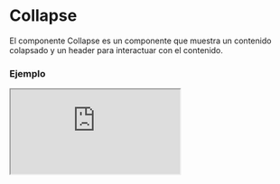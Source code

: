
# Collapse

El componente Collapse es un componente que muestra un contenido colapsado y un header para interactuar con el contenido.

### Ejemplo

<Iframe src="https://fenextjs-component-storybook.vercel.app/iframe.html?args=&id=collapse-simple--index&viewMode=story" />

### Importacion

Para importar el componente Collapse, se puede hacer desde fenextjs o fenextjs-component

```tsx copy
import {
  Collapse,
  CollapseProps,
} from "fenextjs/cjs/component/Collapse/Simple";
```

o

```tsx copy
import {
  Collapse,
  CollapseProps,
} from "fenextjs-component/cjs/Collapse/Simple";
```

### Parametros

| Propiedad     |           Tipo            | Requerido | Default | Descripción                                                            |
| ------------- | :-----------------------: | :-------: | :-----: | :--------------------------------------------------------------------- |
| loader        |          boolean          |    no     |         | Indica si el Collapse está actualmente en estado de carga.             |
| disabled      |          boolean          |    no     |         | Indica si el Collapse está deshabilitado o no.                         |
| defaultActive |          boolean          |    no     |         | Indica si el Collapse está activo por defecto para mostrar.            |
| active        |          boolean          |    no     |         | Indica si el Collapse está activo para mostrar.                        |
| name          |          string           |    no     |         | El nombre para el Collapse.                                            |
| status        | "none" \| "error" \| "ok" |    no     |         | Estado del collapse. Puede ser "none", "error" u "ok".                 |
| type          |   "radio" \| "checkbox"   |    no     |         | Tipo de collapse. Puede ser "radio" o "checkbox".                      |
| show          |   "checked" \| "focus"    |    no     |         | Tipo de forma para mostrar el collapse. Puede ser "checked" o "focus". |
| header        |         ReactNode         |    sí     |         | Encabezado del Collapse.                                               |
| onChange      | (value: boolean) => void  |    no     |         | Función de cambio del Collapse.                                        |

### Storybook

Para ver el storybook del componente lo puede hacer con este [link](https://fenextjs-component-storybook.vercel.app/?path=/story/collapse-simple--index)

### Usos

- Uso básico del componente Collapse

```tsx copy
<CollapseBase
  loader={false}
  disabled={false}
  defaultActive={false}
  active={true}
  name="exampleCollapse"
  status="ok"
  type="checkbox"
  show="focus"
  header={<HeaderComponent />}
  onChange={(value) =>
    console.log(`Collapse cambiado a ${value ? "activo" : "inactivo"}`)
  }
>
  Contenido del Collapse
</CollapseBase>
```
